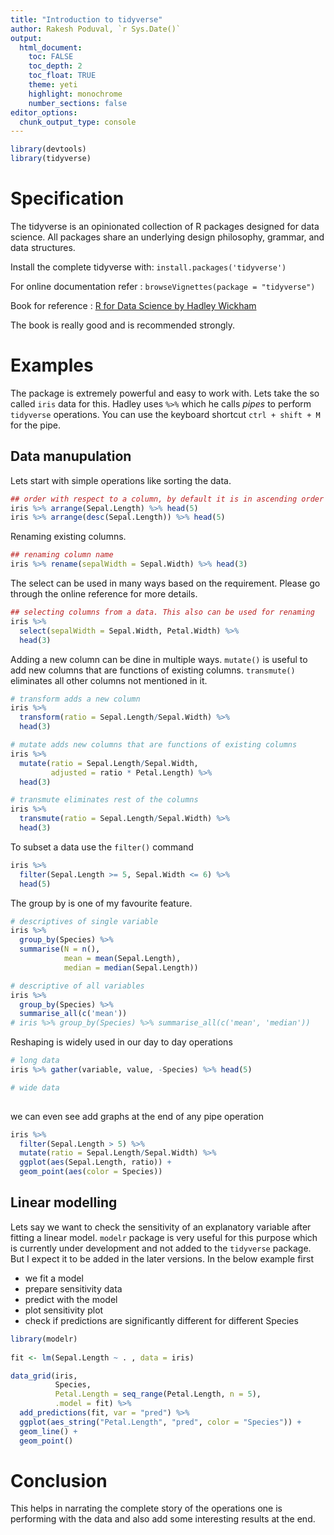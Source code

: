 ```yaml
---
title: "Introduction to tidyverse"
author: Rakesh Poduval, `r Sys.Date()`
output:
  html_document: 
    toc: FALSE
    toc_depth: 2
    toc_float: TRUE
    theme: yeti
    highlight: monochrome
    number_sections: false
editor_options: 
  chunk_output_type: console
---
```


```r
library(devtools)
library(tidyverse)
```

# Specification

The tidyverse is an opinionated collection of R packages designed for data science. All packages share an underlying design philosophy, grammar, and data structures. 

Install the complete tidyverse with: `install.packages('tidyverse')` 

For online documentation refer : `browseVignettes(package = "tidyverse")`

Book for reference : [R for Data Science by Hadley Wickham](https://r4ds.had.co.nz)

The book is really good and is recommended strongly. 

# Examples
The package is extremely powerful and easy to work with. Lets take the so called `iris` data for this. Hadley uses `%>%` which he calls _pipes_ to perform `tidyverse` operations. You can use the keyboard shortcut `ctrl + shift + M` for the pipe.

## Data manupulation

Lets start with simple operations like sorting the data.

```r
## order with respect to a column, by default it is in ascending order
iris %>% arrange(Sepal.Length) %>% head(5)
iris %>% arrange(desc(Sepal.Length)) %>% head(5)
```

Renaming existing columns. 

```r
## renaming column name
iris %>% rename(sepalWidth = Sepal.Width) %>% head(3)
```

The select can be used in many ways based on the requirement. Please go through the online reference for more details.

```r
## selecting columns from a data. This also can be used for renaming
iris %>% 
  select(sepalWidth = Sepal.Width, Petal.Width) %>% 
  head(3)
```

Adding a new column can be dine in multiple ways. `mutate()` is useful to add new columns that are functions of existing columns. `transmute()` eliminates all other columns not mentioned in it.

```r
# transform adds a new column
iris %>% 
  transform(ratio = Sepal.Length/Sepal.Width) %>% 
  head(3)

# mutate adds new columns that are functions of existing columns
iris %>%
  mutate(ratio = Sepal.Length/Sepal.Width,
         adjusted = ratio * Petal.Length) %>% 
  head(3)

# transmute eliminates rest of the columns
iris %>% 
  transmute(ratio = Sepal.Length/Sepal.Width) %>% 
  head(3)
```

To subset a data use the `filter()` command

```r
iris %>% 
  filter(Sepal.Length >= 5, Sepal.Width <= 6) %>% 
  head(5)
```

The group by is one of my favourite feature.

```r
# descriptives of single variable
iris %>% 
  group_by(Species) %>% 
  summarise(N = n(), 
            mean = mean(Sepal.Length),
            median = median(Sepal.Length))

# descriptive of all variables
iris %>% 
  group_by(Species) %>% 
  summarise_all(c('mean'))
# iris %>% group_by(Species) %>% summarise_all(c('mean', 'median'))
```

Reshaping is widely used in our day to day operations
```r
# long data
iris %>% gather(variable, value, -Species) %>% head(5)

# wide data
  
```

we can even see add graphs at the end of any pipe operation
```r
iris %>% 
  filter(Sepal.Length > 5) %>% 
  mutate(ratio = Sepal.Length/Sepal.Width) %>% 
  ggplot(aes(Sepal.Length, ratio)) +
  geom_point(aes(color = Species))
```

## Linear modelling

Lets say we want to check the sensitivity of an explanatory variable after fitting a linear model. `modelr` package is very useful for this purpose which is currently under development and not added to the `tidyverse` package. But I expect it to be added in the later versions.
In the below example first 

* we fit a model
* prepare sensitivity data
* predict with the model
* plot sensitivity plot
* check if predictions are significantly different for different Species

```r
library(modelr)
  
fit <- lm(Sepal.Length ~ . , data = iris)

data_grid(iris, 
          Species, 
          Petal.Length = seq_range(Petal.Length, n = 5), 
          .model = fit) %>% 
  add_predictions(fit, var = "pred") %>% 
  ggplot(aes_string("Petal.Length", "pred", color = "Species")) +
  geom_line() +
  geom_point()
```

# Conclusion
This helps in narrating the complete story of the operations one is performing with the data and also add some interesting results at the end.
